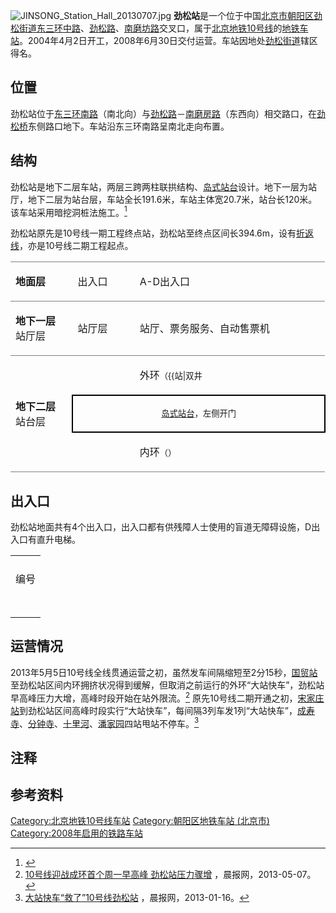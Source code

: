 {{noteTA
|G1=Railway}}
{{Infobox station
|name = 劲松
|eng_name = Jingsong<ref>{{cite web|url=https://www.bjsubway.com/jpg.html|publisher=北京地铁|title=北京地铁线路图|archive-url=http://web.archive.org/web/20211231004642/https://www.bjsubway.com/jpg.html|archive-date=2021-12-31|dead-url=no|accessdate=2021-12-31}}</ref>{{Efn|“劲”为多音字。曾拼写作Jinsong，2021年12月31日起改为Jingsong。}}
|linecolour = {{北京地铁颜色|10}}
|image = JINSONG Station Platform 20130707.jpg
|caption = 劲松站10号线站台
|other_name = 
|country = {{PRC}}
|borough = [[北京市|北京市]][[朝阳区_(北京市)|朝阳区]][[劲松街道|劲松街道]]
|address = [[北京三环路|东三环中路]]、[[劲松路|劲松路]]、[[南磨坊路|南磨坊路]]交叉口
|coordinates = {{Coord|39.883069|116.455341|type:railwaystation_region:CN-11_source:GoogleMaps|display=inline,title}}
|elevation = 
|operator = [[北京市地铁运营有限公司|北京市地铁运营有限公司]]
|lines = {{北京地铁线路名|10|SL}}
|distance = 
|platform = 1座[[岛式站台|岛式站台]]
|tracks = 2条
|bus_routes = 
|bus_stands = 
|connections = 
|structure = 地下车站
|hall = 整体式站厅
|depth = 
|levels = 
|interchange = 
|exits = 4个
|elevator = 
|escalator = 
|architect = 
|architectural_style = 
|colour = 白色
|type = 
|status = 运营中
|code = 
|zone = 
|classification = 
|website = 
|built = 
|opened = 2008年7月19日
|closed = 
|pass_year = 
|passengers = 
|pass_system = 
|pass_rank = 
|mpassengers = 
|trains = 
|station_hours = 
|hours = 
|first = {{北京地铁线路名|10|S}}
:内环：05:39
:外环：05:36
|last = {{北京地铁线路名|10|S}}
:内环：21:32
:内环往{{站|巴沟}}：23:17
:内环往{{站|成寿寺}}：23:41
:外环：21:49
:外环往{{站|车道沟}}：23:34
|adjacent = {{adjacent stations|system=北京地铁|line=10|left=双井|right=潘家园|note-left=1.006km|note-mid=距离[[巴沟站|巴沟]]23.829km|note-right=1.021km}}
|other_services = 
|route_map = {{Routemap|inline=yes|map=
utSTRf\utSTRg~~ ~~{{rmr|Licon=U|{{stl|北京地铁|双井}}}}
utSTR+BSl\utSTR+BSr
utSTR+BSl\utSTR+BSr
\utSTR\utSTR2\utSTRc3
\utSTR\utSTRc1\utSTR+4
\utSTR\utSTRc2\utABZg3
\utSTR\utSTR+1\utSTR+tc4
\utABZg2\utABZg3\utSTR
\utABZg+1\utABZg+4\utSTR
\utSTR\utSTR\utSTR
\utSTR+tc2\utABZg3\utSTR
\utABZg+1\utENDEe!~utSTRc4\utSTR
\utSTR\utSTRc2\utSTR3
\utSTR\utSTR+1\utSTRc4
utSTRf\utSTRg~~ ~~{{rmr|Licon=D|{{stl|北京地铁|潘家园}}}}
}}
}}
[[File:JINSONG_Station_Hall_20130707.jpg|thumb]]
'''劲松站'''是一个位于中国[[北京市|北京市]][[朝阳区_(北京市)|朝阳区]][[劲松街道|劲松街道]][[北京三环路|东三环中路]]、[[劲松路|劲松路]]、[[南磨坊路|南磨坊路]]交叉口，属于[[北京地铁|北京地铁]][[北京地铁10号线|10号线]]的[[地铁车站|地铁车站]]。2004年4月2日开工，2008年6月30日交付运营。车站因地处[[劲松街道|劲松街道]]辖区得名。

== 位置 ==
劲松站位于[[北京三环路|东三环南路]]（南北向）与[[劲松路|劲松路]]－[[南磨房路|南磨房路]]（东西向）相交路口，在[[劲松桥|劲松桥]]东侧路口地下。车站沿东三环南路呈南北走向布置。

== 结构 ==
劲松站是地下二层车站，两层三跨两柱联拱结构、[[岛式站台|岛式站台]]设计。地下一层为站厅，地下二层为站台层，车站全长191.6米，车站主体宽20.7米，站台长120米。该车站采用暗挖洞桩法施工。<ref>{{cite conference|title=北京地铁10号线劲松站顶纵梁施工技术|author=赵克生,肖昌军|conference=铁道标准设计|accessdate=2008-12}}</ref>

劲松站原先是10号线一期工程终点站，劲松站至终点区间长394.6m，设有[[折返线|折返线]]，亦是10号线二期工程起点。
{|cellspacing=0 cellpadding=3
|style="border-bottom:solid 1px gray;border-top:solid 1px gray;" width=100|'''地面层'''
|style="border-top:solid 1px gray;border-bottom:solid 1px gray;" width=100|出入口
|style="border-top:solid 1px gray;border-bottom:solid 1px gray;" width=350|A-D出入口
|-
|style="border-bottom:solid 1px gray;"|'''地下一层'''<br />站厅层
|style="border-bottom:solid 1px gray;"|站厅层
|style="border-bottom:solid 1px gray;"|站厅、票务服务、自动售票机
|-
|style="border-bottom:solid 1px gray;" rowspan=3|'''地下二层'''<br />站台层
|{{arrow|L}}
|{{北京地铁线路名|10|c}}外环<small>（{{站|双井||北京市}}）</small>
|-
|style="border-right:solid 2px black;border-left:solid 2px black;border-top:solid 2px black;border-bottom:solid 2px black;" colspan=2|<center><small>[[岛式站台|岛式站台]]，左侧开门</small></center>
|-
|style="border-bottom:solid 1px gray;"|{{arrow|R}}
|style="border-bottom:solid 1px gray;"|{{北京地铁线路名|10|c}}内环<small>（{{站|潘家园}}）</small>
|}

==出入口==
劲松站地面共有4个出入口，出入口都有供残障人士使用的盲道无障碍设施，D出入口有直升电梯。
{| class="wikitable"
| colspan="5" align="center" bgcolor="{{北京地铁颜色|10}}" |
|-
! 编号
! 指示
! 建议前往的目的地
! 照片
! 无障碍设施
|-
|{{港鐵出口|A}}
|劲松路，东三环南路
|劲松一区
|[[File:Exit_A_of_Jinsong_Station_(20210410170155).jpg|150px]]
|{{n/a}}
|-
|{{港鐵出口|B}}
|东三环南路，南磨房路
|富顿中心，华腾园，顺迈金钻大楼
|[[File:Exit_B_of_Jinsong_Station_(20190825142235).jpg|150px]]
|{{n/a}}
|-
|{{港鐵出口|C}}
|东三环南路，[[农光路|农光路]]
|[[农光里|农光里]]，[[沙板庄|沙板庄]]，[[劲松大厦|劲松大厦]]
|[[File:Exit_C_of_Jinsong_Station_(20170410174707).jpg|150px]]
|{{n/a}}
|-
|{{港鐵出口|D|附=升}}
|东三环南路，劲松三区
|华腾大厦，海文大厦
|[[File:Exit_D_of_Jinsong_Station_(20210410170345).jpg|150px]]
|[[File:Exit_D_lift_of_Jinsong_Station_(20210410170303).jpg|150px]]
|-
| colspan="5" bgcolor="#EEEEEE" | {{港鐵出口|註=升}}
|}

==运营情况==
2013年5月5日10号线全线贯通运营之初，虽然发车间隔缩短至2分15秒，[[国贸站_(北京)|国贸站]]至劲松站区间内环拥挤状况得到缓解，但取消之前运行的外环“大站快车”，劲松站早高峰压力大增，高峰时段开始在站外限流。<ref>[http://www.morningpost.com.cn/xwzx/bjxw/2013-05-07/443942.shtml 10号线迎战成环首个周一早高峰 劲松站压力骤增] {{Wayback|url=http://www.morningpost.com.cn/xwzx/bjxw/2013-05-07/443942.shtml |date=20131203002933 }}，晨报网，2013-05-07。</ref> 原先10号线二期开通之初，[[宋家庄站|宋家庄站]]到劲松站区间高峰时段实行“大站快车”，每间隔3列车发1列“大站快车”，[[成寿寺站|成寿寺]]、[[分钟寺站|分钟寺]]、[[十里河站_(北京)|十里河]]、[[潘家园站|潘家园]]四站甩站不停车。<ref>[http://www.morningpost.com.cn/xwzx/bjxw/2013-01-16/410249.shtml 大站快车“救了”10号线劲松站] {{Wayback|url=http://www.morningpost.com.cn/xwzx/bjxw/2013-01-16/410249.shtml |date=20131203061334 }}，晨报网，2013-01-16。</ref>

==注释==
{{notelist}}

==参考资料==
{{Reflist}}
{{commonscat|Jinsong Station}}

{{北京地铁10号线}}
[[Category:北京地铁10号线车站|Category:北京地铁10号线车站]]
[[Category:朝阳区地铁车站_(北京市)|Category:朝阳区地铁车站 (北京市)]]
[[Category:2008年启用的铁路车站|Category:2008年启用的铁路车站]]